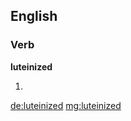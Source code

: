 ==English==

===Verb===
'''luteinized'''

# {{past of|luteinize}}

[[de:luteinized]]
[[mg:luteinized]]